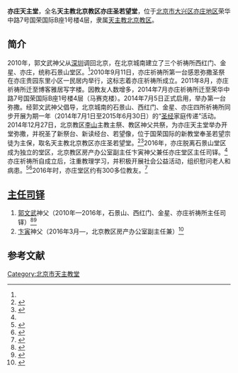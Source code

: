 '''亦庄天主堂'''，全名'''天主教北京教区亦庄圣若望堂'''，位于[[北京市|北京市]][[大兴区|大兴区]][[亦庄地区|亦庄地区]]荣华中路7号国荣国际B座1号楼4层，隶属[[天主教北京教区|天主教北京教区]]。

==简介==
2010年，郭文武神父从[[深圳|深圳]]调回北京，在北京城南建立了三个祈祷所西红门、金星、亦庄，统称石景山堂区。<ref name=hushui/>2010年9月11日，亦庄祈祷所第一台感恩弥撒圣祭在亦庄贵园东里小区一民居内举行，这标志着亦庄祈祷所成立。2011年8月，亦庄祈祷所迁至博客雅居写字楼。因教友人数增多，2014年7月亦庄祈祷所迁至荣华中路7号国荣国际B座1号楼4层（马赛克楼）。2014年7月5日正式启用，举办第一台弥撒。经郭文武神父倡导，北京城南的石景山、西红门、金星、亦庄四所祈祷所同步开展为期一年（2014年7月1日至2015年6月30日）的“[[圣经|圣经]]家庭传递”活动。2014年12月27日，北京教区[[李山_(1965年)|李山]]主教主祭、教区神父共祭，为亦庄天主堂举办开堂弥撒，并祝圣了新祭台、新读经台、若望像，位于国荣国际的新教堂奉圣若望宗徒为主保，取名天主教北京教区亦庄圣若望堂。<ref>{{Cite web  |url =http://www.tianguangbao.org/2014.7.15/18.htm  |title =亦庄祈祷所喜迁新居  |author =  |date =2014-07-15  |publisher =天光  |language =  |accessdate =  |quote =  |archive-date =2017-01-02  |archive-url =https://web.archive.org/web/20170102081011/http://www.tianguangbao.org/2014.7.15/18.htm  |dead-url =no  }}</ref><ref>{{Cite web |url = http://www.chinacatholic.org/News/index/id/28676.html |title = 北京亦庄祈祷所喜迁新居新动向 |author = 杨若瑟 |date = 2014-07-09 |publisher = 信德网 |language =  |accessdate =  |quote =  |archive-date = 2019-02-22 |archive-url = https://web.archive.org/web/20190222064403/http://www.chinacatholic.org/News/index/id/28676.html |dead-url = no }}</ref>2016年，亦庄脱离石景山堂区成为独立的堂区，北京教区房产办公室副主任卞寅神父兼任亦庄堂区主任司铎。<ref name=jian/>亦庄祈祷所自成立后，注重教理学习，并积极开展社会公益活动，组织慰问老人和病患。<ref>{{Cite web|url =  http://mt.sohu.com/20160919/n468719601.shtml|title =  北京：北京教区亦庄教友中秋佳节给老人和病人送去|author =  |date =  2016-09-19|publisher =  搜狐|language =  |accessdate =  |quote =  |archive-date =  2017-01-01|archive-url =  https://web.archive.org/web/20170101232319/http://mt.sohu.com/20160919/n468719601.shtml|dead-url =  no}}</ref><ref>{{Cite web |url = http://www.chinacatholic.org/news/23832 |title = 北京：亦庄祈祷所教友以避静、学习“开年” |author = 张玛利亚 |date = 2013-03-01 |publisher = 信德网 |language =  |accessdate =  |quote =  |archive-date = 2017-01-01 |archive-url = https://web.archive.org/web/20170101235057/http://www.chinacatholic.org/news/23832 |dead-url = no }}</ref>2016年时，亦庄堂区约有300多位教友。<ref>{{Cite web |url = http://www.chinacatholic.org/News/show/id/35176.html |title = 北京：亦庄圣若望天主堂隆重庆祝圣神降临瞻礼 |author =  |date = 2016-05-17 |publisher = 信德网 |language =  |accessdate =  |quote =  |archive-date = 2017-01-01 |archive-url = https://web.archive.org/web/20170101235040/http://www.chinacatholic.org/News/show/id/35176.html |dead-url = no }}</ref>

==[[主任司铎|主任司铎]]==
#[[郭文武|郭文武]]神父（2010年—2016年，石景山、西红门、金星、亦庄祈祷所主任司铎）<ref name=hushui>{{Cite web |url = http://www.chinacatholic.org/news/29926.html |title = 郭文武神父与新兴的石景山堂区 |author = 湖水 |date =  |publisher = 信德报2014年11月6日第40期（总第604期） |language =  |accessdate =  |quote =  |archive-date = 2017年1月1日 |archive-url = https://web.archive.org/web/20170101235053/http://www.chinacatholic.org/news/29926.html |dead-url = no }}</ref><ref>{{Cite web |url = http://www.chinacatholic.org/News/show/id/33879.html |title = 北京：亦庄圣若望堂圣诞前夕爱心慰问、见证信仰 |author =  |date = 2015-12-22 |publisher = 信德网 |language =  |accessdate =  |quote =  |archive-date = 2017-01-01 |archive-url = https://web.archive.org/web/20170101235050/http://www.chinacatholic.org/News/show/id/33879.html |dead-url = no }}</ref>
#[[卞寅|卞寅]]神父（2016年3月—，北京教区房产办公室副主任兼）<ref name=jian>{{Cite web |url = http://www.chinacatholic.org/News/show/id/34764.html |title = 北京：天主教北京教区神职人员2016年最新调动名单 |author =  |date = 2016-03-31 |publisher = 信德网 |language =  |accessdate =  |quote =  |archive-date = 2016-12-26 |archive-url = https://web.archive.org/web/20161226060200/http://www.chinacatholic.org/News/show/id/34764.html |dead-url = no }}</ref>

==参考文献==
{{reflist}}

{{北京教堂}}
[[Category:北京市天主教堂|Category:北京市天主教堂]]